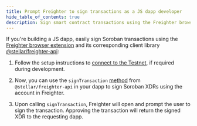 ```yaml
---
title: Prompt Freighter to sign transactions as a JS dapp developer
hide_table_of_contents: true
description: Sign smart contract transactions using the Freighter browser extension
---
```


If you're building a JS dapp, easily sign Soroban transactions using the [Freighter browser extension](https://www.freighter.app/) and its corresponding client library [@stellar/freighter-api](https://www.npmjs.com/package/@stellar/freighter-api):

1. Follow the setup instructions to [connect to the Testnet](./connect-testnet.mdx), if required during development.

2. Now, you can use the `signTransaction` [method](https://docs.freighter.app/docs/guide/usingFreighterWebApp) from `@stellar/freighter-api` in your dapp to sign Soroban XDRs using the account in Freighter.

3. Upon calling `signTransaction`, Freighter will open and prompt the user to sign the transaction. Approving the transaction will return the signed XDR to the requesting dapp.
